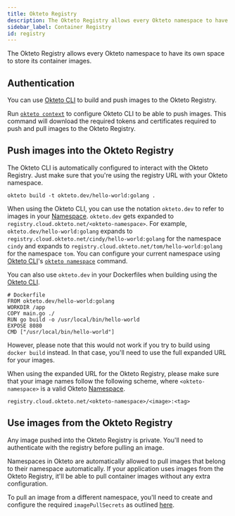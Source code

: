 ```yaml
---
title: Okteto Registry
description: The Okteto Registry allows every Okteto namespace to have its own space to store its container images
sidebar_label: Container Registry
id: registry
---
```


The Okteto Registry allows every Okteto namespace to have its own space to store its container images.

## Authentication

You can use [Okteto CLI](/docs/0.10/cloud/okteto-cli/) to build and push images to the Okteto Registry.

Run [`okteto context`](/docs/0.10/reference/cli/#context) to configure Okteto CLI to be able to push images. This command will download the required tokens and certificates required to push and pull images to the Okteto Registry.

## Push images into the Okteto Registry

The Okteto CLI is automatically configured to interact with the Okteto Registry. Just make sure that you're using the registry URL with your Okteto namespace.

```console
okteto build -t okteto.dev/hello-world:golang .
```

When using the Okteto CLI, you can use the notation `okteto.dev` to refer to images in your [Namespace](https://www.okteto.com/docs/cloud/namespaces/). `okteto.dev` gets expanded to `registry.cloud.okteto.net/<okteto-namespace>`. For example, `okteto.dev/hello-world:golang` expands to `registry.cloud.okteto.net/cindy/hello-world:golang` for the namespace `cindy` and expands to `registry.cloud.okteto.net/tom/hello-world:golang` for the namespace `tom`. You can configure your current namespace using [Okteto CLI](/docs/0.10/cloud/okteto-cli/)'s [`okteto namespace`](/docs/0.10/reference/cli/#namespace) command.

You can also use `okteto.dev` in your Dockerfiles when building using the [Okteto CLI](/docs/0.10/cloud/okteto-cli/). 

```
# Dockerfile 
FROM okteto.dev/hello-world:golang
WORKDIR /app
COPY main.go ./
RUN go build -o /usr/local/bin/hello-world
EXPOSE 8080
CMD ["/usr/local/bin/hello-world"]
```

However, please note that this would not work if you try to build using `docker build` instead. In that case, you'll need to use the full expanded URL for your images.

When using the expanded URL for the Okteto Registry, please make sure that your image names follow the following scheme, where `<okteto-namespace>` is a valid Okteto [Namespace](/docs/0.10/cloud/namespaces/).

```
registry.cloud.okteto.net/<okteto-namespace>/<image>:<tag>
```

## Use images from the Okteto Registry

Any image pushed into the Okteto Registry is private. You'll need to authenticate with the registry before pulling an image.

Namespaces in Okteto are automatically allowed to pull images that belong to their namespace automatically. If your application uses images from the Okteto Registry, it'll be able to pull container images without any extra configuration.

To pull an image from a different namespace, you'll need to create and configure the required `imagePullSecrets` as outlined [here](/docs/0.10/reference/faqs/#how-to-use-private-images).
